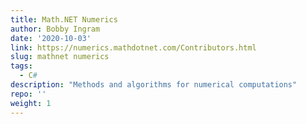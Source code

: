 ```yaml
---
title: Math.NET Numerics
author: Bobby Ingram
date: '2020-10-03'
link: https://numerics.mathdotnet.com/Contributors.html
slug: mathnet numerics
tags:
  - C#
description: "Methods and algorithms for numerical computations"
repo: ''
weight: 1
---
```

